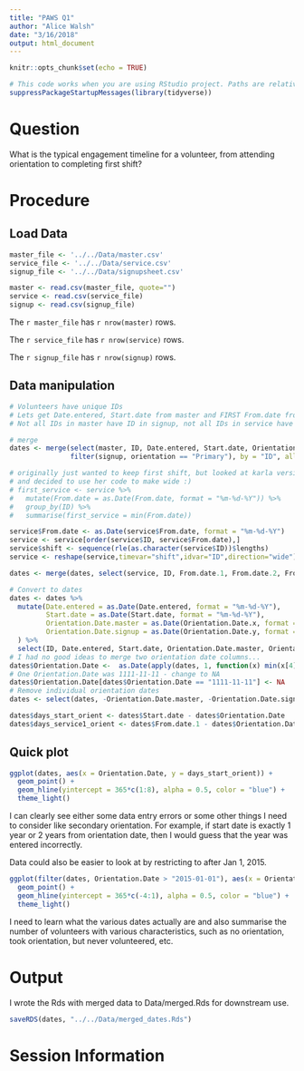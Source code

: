 ```yaml
---
title: "PAWS Q1"
author: "Alice Walsh"
date: "3/16/2018"
output: html_document
---
```


```r
knitr::opts_chunk$set(echo = TRUE)
```

```r
# This code works when you are using RStudio project. Paths are relative and stuff
suppressPackageStartupMessages(library(tidyverse))

```

# Question
What is the typical engagement timeline for a volunteer, from attending orientation to completing first shift?

# Procedure

## Load Data
```r
master_file <- '../../Data/master.csv'
service_file <- '../../Data/service.csv'
signup_file <- '../../Data/signupsheet.csv'

master <- read.csv(master_file, quote="")
service <- read.csv(service_file)
signup <- read.csv(signup_file)
```

The `r master_file` has `r nrow(master)` rows.

The `r service_file` has `r nrow(service)` rows.

The `r signup_file` has `r nrow(signup)` rows.

## Data manipulation
```r
# Volunteers have unique IDs
# Lets get Date.entered, Start.date from master and FIRST From.date from service, and Orientation.Date from signup
# Not all IDs in master have ID in signup, not all IDs in service have ID in signup

# merge
dates <- merge(select(master, ID, Date.entered, Start.date, Orientation.Date, Status), 
               filter(signup, orientation == "Primary"), by = "ID", all.x = TRUE)

# originally just wanted to keep first shift, but looked at karla version
# and decided to use her code to make wide :)
# first_service <- service %>%
#   mutate(From.date = as.Date(From.date, format = "%m-%d-%Y")) %>%
#   group_by(ID) %>%
#   summarise(first_service = min(From.date))

service$From.date <- as.Date(service$From.date, format = "%m-%d-%Y")
service <- service[order(service$ID, service$From.date),]
service$shift <- sequence(rle(as.character(service$ID))$lengths)
service <- reshape(service,timevar="shift",idvar="ID",direction="wide")

dates <- merge(dates, select(service, ID, From.date.1, From.date.2, From.date.3, From.date.4, From.date.5), by = "ID", all.x = TRUE)

# Convert to dates
dates <- dates %>%
  mutate(Date.entered = as.Date(Date.entered, format = "%m-%d-%Y"),
         Start.date = as.Date(Start.date, format = "%m-%d-%Y"),
         Orientation.Date.master = as.Date(Orientation.Date.x, format = "%m-%d-%Y"), 
         Orientation.Date.signup = as.Date(Orientation.Date.y, format = "%m/%d/%y")
  ) %>%
  select(ID, Date.entered, Start.date, Orientation.Date.master, Orientation.Date.signup, Status, starts_with("From.date"))
# I had no good ideas to merge two orientation date columns...
dates$Orientation.Date <-  as.Date(apply(dates, 1, function(x) min(x[4], x[5], na.rm = T)))
# One Orientation.Date was 1111-11-11 - change to NA
dates$Orientation.Date[dates$Orientation.Date == "1111-11-11"] <- NA
# Remove individual orientation dates
dates <- select(dates, -Orientation.Date.master, -Orientation.Date.signup)

```

```r
dates$days_start_orient <- dates$Start.date - dates$Orientation.Date
dates$days_service1_orient <- dates$From.date.1 - dates$Orientation.Date

```

## Quick plot

```r

ggplot(dates, aes(x = Orientation.Date, y = days_start_orient)) + 
  geom_point() + 
  geom_hline(yintercept = 365*c(1:8), alpha = 0.5, color = "blue") +
  theme_light()
```

I can clearly see either some data entry errors or some other things I need to consider like secondary orientation. For example, if start date is exactly 1 year or 2 years from orientation date, then I would guess that the year was entered incorrectly.

Data could also be easier to look at by restricting to after Jan 1, 2015.

```r

ggplot(filter(dates, Orientation.Date > "2015-01-01"), aes(x = Orientation.Date, y = days_start_orient)) + 
  geom_point() + 
  geom_hline(yintercept = 365*c(-4:1), alpha = 0.5, color = "blue") +
  theme_light()
```


I need to learn what the various dates actually are and also summarise the number of volunteers with various characteristics, such as no orientation, took orientation, but never volunteered, etc.

# Output

I wrote the Rds with merged data to Data/merged.Rds for downstream use.
```r
saveRDS(dates, "../../Data/merged_dates.Rds")
```


# Session Information
